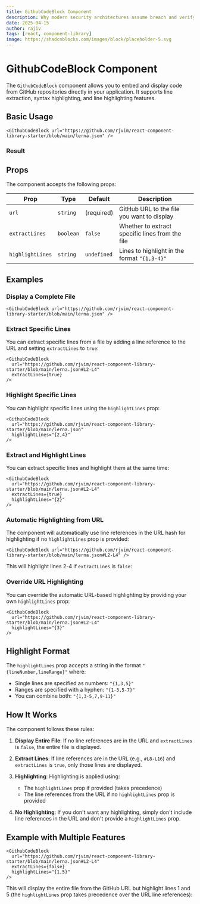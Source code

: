 ```yaml
---
title: GithubCodeBlock Component
description: Why modern security architectures assume breach and verify everything
date: 2025-04-15
author: rajiv
tags: [react, component-library]
image: https://shadcnblocks.com/images/block/placeholder-5.svg
---
```


# GithubCodeBlock Component

The `GithubCodeBlock` component allows you to embed and display code from GitHub repositories directly in your application. It supports line extraction, syntax highlighting, and line highlighting features.

## Basic Usage

```tsx
<GithubCodeBlock url="https://github.com/rjvim/react-component-library-starter/blob/main/lerna.json" />
```

### Result

<GithubCodeBlock url="https://github.com/rjvim/react-component-library-starter/blob/main/lerna.json" />

## Props

The component accepts the following props:

| Prop             | Type      | Default     | Description                                     |
| ---------------- | --------- | ----------- | ----------------------------------------------- |
| `url`            | `string`  | (required)  | GitHub URL to the file you want to display      |
| `extractLines`   | `boolean` | `false`     | Whether to extract specific lines from the file |
| `highlightLines` | `string`  | `undefined` | Lines to highlight in the format `"{1,3-4}"`    |

## Examples

### Display a Complete File

```tsx
<GithubCodeBlock url="https://github.com/rjvim/react-component-library-starter/blob/main/lerna.json" />
```

<GithubCodeBlock url="https://github.com/rjvim/react-component-library-starter/blob/main/lerna.json" />

### Extract Specific Lines

You can extract specific lines from a file by adding a line reference to the URL and setting `extractLines` to `true`:

```tsx
<GithubCodeBlock
  url="https://github.com/rjvim/react-component-library-starter/blob/main/lerna.json#L2-L4"
  extractLines={true}
/>
```

<GithubCodeBlock
  url="https://github.com/rjvim/react-component-library-starter/blob/main/lerna.json#L2-L4"
  extractLines={true}
/>

### Highlight Specific Lines

You can highlight specific lines using the `highlightLines` prop:

```tsx
<GithubCodeBlock
  url="https://github.com/rjvim/react-component-library-starter/blob/main/lerna.json"
  highlightLines="{2,4}"
/>
```

<GithubCodeBlock
  url="https://github.com/rjvim/react-component-library-starter/blob/main/lerna.json"
  highlightLines="{2,4}"
/>

### Extract and Highlight Lines

You can extract specific lines and highlight them at the same time:

```tsx
<GithubCodeBlock
  url="https://github.com/rjvim/react-component-library-starter/blob/main/lerna.json#L2-L4"
  extractLines={true}
  highlightLines="{2}"
/>
```

<GithubCodeBlock
  url="https://github.com/rjvim/react-component-library-starter/blob/main/lerna.json#L2-L4"
  extractLines={true}
  highlightLines="{2}"
/>

### Automatic Highlighting from URL

The component will automatically use line references in the URL hash for highlighting if no `highlightLines` prop is provided:

```tsx
<GithubCodeBlock url="https://github.com/rjvim/react-component-library-starter/blob/main/lerna.json#L2-L4" />
```

This will highlight lines 2-4 if `extractLines` is `false`:

<GithubCodeBlock url="https://github.com/rjvim/react-component-library-starter/blob/main/lerna.json#L2-L4" />

### Override URL Highlighting

You can override the automatic URL-based highlighting by providing your own `highlightLines` prop:

```tsx
<GithubCodeBlock
  url="https://github.com/rjvim/react-component-library-starter/blob/main/lerna.json#L2-L4"
  highlightLines="{3}"
/>
```

<GithubCodeBlock
  url="https://github.com/rjvim/react-component-library-starter/blob/main/lerna.json#L2-L4"
  highlightLines="{3}"
/>

## Highlight Format

The `highlightLines` prop accepts a string in the format `"{lineNumber,lineRange}"` where:

- Single lines are specified as numbers: `"{1,3,5}"`
- Ranges are specified with a hyphen: `"{1-3,5-7}"`
- You can combine both: `"{1,3-5,7,9-11}"`

## How It Works

The component follows these rules:

1. **Display Entire File**: If no line references are in the URL and `extractLines` is `false`, the entire file is displayed.

2. **Extract Lines**: If line references are in the URL (e.g., `#L8-L16`) and `extractLines` is `true`, only those lines are displayed.

3. **Highlighting**: Highlighting is applied using:
   - The `highlightLines` prop if provided (takes precedence)
   - The line references from the URL if no `highlightLines` prop is provided

4. **No Highlighting**: If you don't want any highlighting, simply don't include line references in the URL and don't provide a `highlightLines` prop.

## Example with Multiple Features

```tsx
<GithubCodeBlock
  url="https://github.com/rjvim/react-component-library-starter/blob/main/lerna.json#L2-L4"
  extractLines={false}
  highlightLines="{1,5}"
/>
```

This will display the entire file from the GitHub URL but highlight lines 1 and 5 (the `highlightLines` prop takes precedence over the URL line references):

<GithubCodeBlock
  url="https://github.com/rjvim/react-component-library-starter/blob/main/lerna.json#L2-L4"
  extractLines={false}
  highlightLines="{1,5}"
/>
